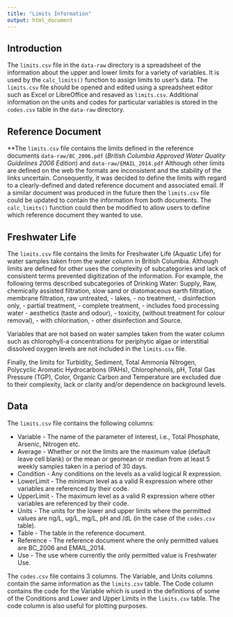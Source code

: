```yaml
---
title: "Limits Information"
output: html_document
---
```


## Introduction

The `limits.csv` file in the `data-raw` directory 
is a spreadsheet of the information about the upper and lower limits for
a variety of variables. It is used by the `calc_limits()` function 
to assign limits to user's data. The `limits.csv`
file should be opened and edited using a spreadsheet editor 
such as Excel or LibreOffice and resaved as `limits.csv`.
Additional information on the units and codes for particular variables
is stored in the `codes.csv` table in the `data-raw` directory.

## Reference Document

**The `limits.csv` file  contains the limits defined in the 
reference documents `data-raw/BC_2006.pdf` (*British Columbia Approved Water Quality Guidelines 2006 Edition*) and `data-raw/EMAIL_2014.pdf`
Although other limits
are defined on the web the formats are inconsistent and 
the stability of the links uncertain.
Consequently, it was decided to define the limits with regard to a clearly-defined
and dated reference document and associated email. 
If a similar document was produced in the future
then the `limits.csv` file could be updated to contain the information
from both documents. The `calc_limits()` function could then be modified to allow 
users to define which reference document
they wanted to use.

## Freshwater Life

The `limits.csv` file contains the limits for Freshwater Life (Aquatic Life) 
for 
water samples taken from the water column in British Columbia. 
Although limits are defined for 
other uses the complexity of subcategories and lack of consistent terms
prevented digitization of the information. For example, the following
terms described subcategories of Drinking Water: Supply, Raw, chemically assisted filtration,
slow sand or diatomaceous earth filtration, membrane filtration, raw untreated,
- lakes, - no treatment, - disinfection only, - partial treatment, - complete treatment,
- includes food processing water
- aesthetics (taste and odour), - toxicity, (without treatment for
colour removal), - with chlorination, - other disinfection and Source.

Variables that are not based on water samples taken from the water column
such as chlorophyll-a concentrations 
for periphytic algae or interstitial dissolved oxygen levels are not included
in the `limits.csv` file. 

Finally, the limits for Turbidity, Sediment,
Total Ammonia Nitrogen, Polycyclic Aromatic Hydrocarbons (PAHs), 
Chlorophenols, pH, Total Gas Pressure (TGP), Color, Organic Carbon and
Temperature are excluded due to their complexity, lack or clarity
and/or dependence on background levels.

## Data

The `limits.csv` file contains the following columns: 

- Variable - The name of the parameter of interest, i.e., Total Phosphate, Arsenic, Nitrogen etc.
- Average - Whether or not the limits are the maximum value (default leave cell blank) 
or the mean or geomean or median from at least 5 weekly samples taken in a period of 30 days.
- Condition	- Any conditions on the levels as a valid logical R expression.
- LowerLimit - The minimum level as a valid R expression where other variables are referenced
by their code.
- UpperLimit - The maximum level as a valid R expression where other variables are referenced
by their code.
- Units - The units for the lower and upper limits where the permitted values are
ng/L, ug/L, mg/L, pH and /dL (in the case of the `codes.csv` table).
- Table - The table in the reference document.
- Reference - The reference document where the only permitted values are BC_2006 and EMAIL_2014.
- Use - The use where currently the only permitted value is Freshwater Use.

The `codes.csv` file contains 3 columns. The Variable,  and Units columns
contain the same information as the `limits.csv` table. The Code column
contains the code for the Variable which is used in the definitions
of some of the Conditions and Lower and Upper Limits in the `limits.csv` table.
The code column is also useful for plotting purposes.
